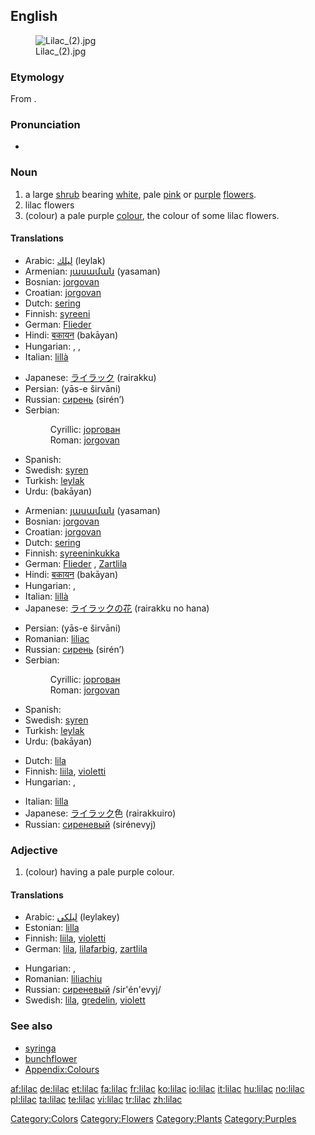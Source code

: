 {{wikipedia}}
==English==
[[Image:Lilac (2).jpg|thumb]]

===Etymology===
From {{Arabic}}.

===Pronunciation===
* {{a|US}} {{IPA|/ˈlaɪlək/}}

===Noun===
{{en-noun}}

# a large [[shrub]] bearing [[white]], pale [[pink]] or [[purple]] [[flower]]s.
# lilac flowers
# (colour) a pale purple [[color|colour]], the colour of some lilac flowers.
#: {{color panel|C8A2C8}}

====Translations====
{{trans-top|shrub}}
* Arabic: [[ليلك]] (leylak)
* Armenian: [[յասաման]] (yasaman)
* Bosnian: [[jorgovan]] {{m}}
* Croatian: [[jorgovan]] {{m}}
* Dutch: [[sering]]
* Finnish: [[syreeni]]
* German: [[Flieder]] {{m}}
* Hindi: [[बकायन]] (bakāyan) {{f}}
* Hungarian: {{t|hu|orgona}}, {{t|hu|orgonabokor}}, {{t|hu|orgonafa}}
* Italian: [[lillà]] {{m}}
{{trans-mid}}
* Japanese: [[ライラック]] (rairakku)
* Persian: {{fa-Arab|[[یاس شیروانی]]}} (yās-e širvāni)
* Russian: [[сирень]] (sirén’) {{f}}
* Serbian:
*: Cyrillic: [[јоргован]] {{m}}
*: Roman: [[jorgovan]] {{m}}
* Spanish: {{t|es|lila|f}}
* Swedish: [[syren]] {{c}}
* Turkish: [[leylak]]
* Urdu: {{ur-Arab|[[بکاین]]}} (bakāyan) {{f}}
{{trans-bottom}}

{{trans-top|flower}}
* Armenian: [[յասաման]] (yasaman)
* Bosnian: [[jorgovan]] {{m}}
* Croatian: [[jorgovan]] {{m}}
* Dutch: [[sering]]
* Finnish: [[syreeninkukka]]
* German: [[Flieder]] {{m}}, [[Zartlila]] {{n}}
* Hindi: [[बकायन]] (bakāyan) {{f}}
* Hungarian: {{t|hu|orgona}}, {{t|hu|orgonavirág}}
* Italian: [[lillà]] {{m}}
* Japanese: [[ライラック]]の[[花]] (rairakku no hana)
{{trans-mid}}
* Persian: {{fa-Arab|[[یاس شیروانی]]}} (yās-e širvāni)
* Romanian: [[liliac]] {{m}}
* Russian: [[сирень]] (sirén’) {{f}}
* Serbian:
*: Cyrillic: [[јоргован]] {{m}}
*: Roman: [[jorgovan]] {{m}}
* Spanish: {{t|es|lila|f}}
* Swedish: [[syren]] {{c}}
* Turkish: [[leylak]]
* Urdu: {{ur-Arab|[[بکاین]]}} (bakāyan) {{f}}
{{trans-bottom}}

{{trans-top|colour}}
* Dutch: [[lila]]
* Finnish: [[liila]], [[violetti]]
* Hungarian: {{t|hu|orgonalila}}, {{t|hu|halványlila}}
{{trans-mid}}
* Italian: [[lilla]] {{n}}
* Japanese: [[ライラック]]色 (rairakkuiro)
* Russian: [[сиреневый]] (sirénevyj)
{{trans-bottom}}

===Adjective===
{{en-adj}}

# (colour) having a pale purple colour.

====Translations====
{{trans-top|colour}}
* Arabic: [[ليلكي]] (leylakey)
* Estonian: [[lilla]]
* Finnish: [[liila]], [[violetti]]
* German: [[lila]], [[lilafarbig]], [[zartlila]]
{{trans-mid}}
* Hungarian: {{t|hu|orgonalila}}, {{t|hu|halványlila}}
* Romanian: [[liliachiu]]
* Russian: [[сиреневый]] /sir'én'evyj/
* Swedish: [[lila]], [[gredelin]], [[violett]]
{{trans-bottom}}

===See also===
* [[syringa]]
* [[bunchflower]]
* [[Appendix:Colours]]

[[Category:Colors]]
[[Category:Flowers]]
[[Category:Plants]]
[[Category:Purples]]

[[af:lilac]]
[[de:lilac]]
[[et:lilac]]
[[fa:lilac]]
[[fr:lilac]]
[[ko:lilac]]
[[io:lilac]]
[[it:lilac]]
[[hu:lilac]]
[[no:lilac]]
[[pl:lilac]]
[[ta:lilac]]
[[te:lilac]]
[[vi:lilac]]
[[tr:lilac]]
[[zh:lilac]]